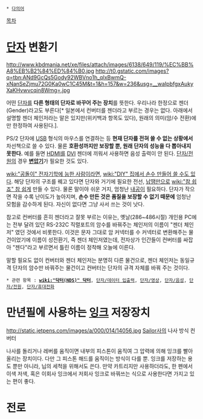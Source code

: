  * [[다의어]]
[[목차]]
= [[단자]] 변환기 =
http://www.kbdmania.net/xe/files/attach/images/6138/649/119/%EC%BB%A8%EB%B2%84%ED%84%B0.jpg
http://t0.gstatic.com/images?q=tbn:ANd9GcQs5Gody92WBVno1h_qIxBwmQ-xNanSeZjmu72G0Ka0wC1C45M&t=1&h=157&w=236&usg=__waIpbfgxAukyXaKHvwvcqin8Wmg=.jpg

어떤 [[단자]]를 '''다른 형태의 단자로 바꾸어 주는 장치'''를 뜻한다. 우리나라 한정으로 젠더(Gender)라고도 부른다[* 일본에서 컨버터를 젠더라고 부르는 경우는 없다. 아래에서 설명할 젠더 체인저라는 말은 있지만(위키백과 항목도 있다), 원래의 의미(암/수 전환)에만 한정하여 사용된다.].

PS/2 단자에 [[USB]] 형식의 마우스를 연결하는 등 '''현재 단자를 전혀 쓸 수 없는 상황에서''' 차선책으로 쓸 수 있다. 물론 '''호환성까지만 보장할 뿐, 원래 단자의 성능을 다 뽑아내지 못한다.''' 예를 들면 [[HDMI]]를 [[DVI]] 젠더에 끼워서 사용하면 음성 출력이 안 된다. [[단자/전원]]의 경우 '''[[변압기]]'''가 필요한 것도 있다.

[[wiki:"공돌이" 전자기학에 능한 사람]]이라면, [[wiki:"DIY" 집에서 손수 만들어 쓸 수도 있다]]. 해당 단자의 구조를 꿰고 있다면 단자와 거기에 필요한 전선, [[납땜]]만으로 [[wiki:"참 쉽죠" 참 쉽게]] 만들 수 있다. 물론 말이야 쉬운 거지, 엄청난 [[내공]]이 필요하다. 단자가 작으면 작을 수록 난이도가 높아지며, '''손수 만든 것은 품질을 보장할 수 없기 때문에''' 엄청난 모험을 감수하게 된다. 자신이 없다면 그냥 사서 쓰는 것이 낫다.

참고로 컨버터를 흔히 젠더라고 잘못 부르는 이유는, 옛날(286~486시절) 개인용 PC에는 전부 달려 있던 RS-232C 직렬포트의 암수를 바꿔주는 체인저의 이름이 "젠더 체인저" 였던 것에서 비롯한다. 이것은 문자 그대로 암 커넥터를 수 커넥터로 변환해주는 물건이었기에 이름이 성전환기, 즉 젠더 체인저였는데, 전자상가 인간들이 컨버터를 싸잡아 "젠다"라고 부르면서 틀린 이름이 정착해 오늘에 이른다.

말할 필요도 없이 컨버터와 젠더 체인저는 분명히 다른 물건으로, 젠더 체인저는 동일규격 단자의 암수만 바꿔주는 물건이고 컨버터는 단자의 규격 자체를 바꿔 주는 것이다. 

 * 관련 항목 : '''[[wiki:"닥터(NDS)" 닥터]]''', [[단자/데이터 입출력]], [[단자/영상]], [[단자/음성]], [[단자/전원]], [[단자/휴대전화]]

= 만년필에 사용하는 [[잉크]] 저장장치 =
http://static.jetpens.com/images/a/000/014/14056.jpg
[[Sailor]]사의 나사 방식 컨버터

나사를 돌리거나 레버를 움직이면 내부의 피스톤이 움직여 그 압력에 의해 잉크를 빨아 올리는 장치이다. 다만 그 피스톤 해드를 움직이는 방식이 다를 뿐. 잉크를 저장하는 용도 뿐만 아니라, 닙의 세척을 위해서도 쓴다. 만약 카트리지만 사용하더라도, 한 펜에서 이색 저색, 혹은 이회사 잉크에서 저회사 잉크로 바꿔쓰는 식으로 사용한다면 가지고 있는 편이 좋다.

= 전로 =
